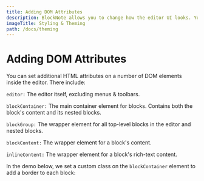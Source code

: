 ```yaml
---
title: Adding DOM Attributes
description: BlockNote allows you to change how the editor UI looks. You can change the theme of the default UI, or override its CSS styles.
imageTitle: Styling & Theming
path: /docs/theming
---
```




# Adding DOM Attributes

You can set additional HTML attributes on a number of DOM elements inside the editor. There include:

`editor:` The editor itself, excluding menus & toolbars.

`blockContainer:` The main container element for blocks. Contains both the block's content and its nested blocks.

`blockGroup:` The wrapper element for all top-level blocks in the editor and nested blocks.

`blockContent:` The wrapper element for a block's content.

`inlineContent:` The wrapper element for a block's rich-text content.


In the demo below, we set a custom class on the `blockContainer` element to add a border to each block:

<Example name="theming/theming-dom-attributes" />